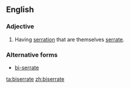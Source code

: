 ==English==

===Adjective===
{{en-adj|-}}

# {{botany|of leaves}} Having [[serration]] that are themselves [[serrate]].

===Alternative forms===
* [[bi-serrate]]

[[ta:biserrate]]
[[zh:biserrate]]